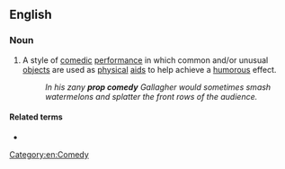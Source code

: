 ==English==

===Noun===
{{wikipedia}}
{{en-noun|head=[[prop]] [[comedy]]|prop comedies}}

# A style of [[comedic]] [[performance]] in which common and/or unusual [[objects]] are used as [[physical]] [[aids]] to help achieve a [[humorous]] effect.
#: ''In his zany '''prop comedy''' Gallagher would sometimes smash watermelons and splatter the front rows of the audience.''

====Related terms====
* {{l|en|prop comic}}

[[Category:en:Comedy]]
